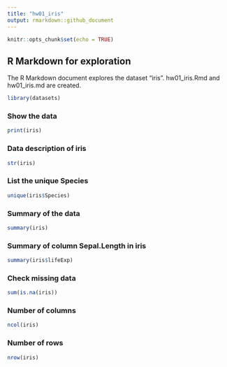 ```yaml
---
title: "hw01_iris"
output: rmarkdown::github_document
---
```


```r
knitr::opts_chunk$set(echo = TRUE)
```

## R Markdown for exploration
The R Markdown document explores the dataset "iris". hw01_iris.Rmd and hw01_iris.md are created. 

```r
library(datasets)
```

### Show the data
```r
print(iris)
```

### Data description of iris
```r
str(iris)
```

### List the unique Species
```r
unique(iris$Species)
```

### Summary of the data
```r
summary(iris)
```

### Summary of column Sepal.Length in iris
```r
summary(iris$lifeExp)
```

### Check missing data
```r
sum(is.na(iris))
```

### Number of columns 
```r
ncol(iris)
```

### Number of rows
```r
nrow(iris)
```
